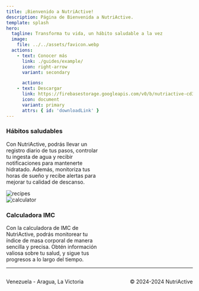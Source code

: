 ```yaml
---
title: ¡Bienvenido a NutriActive!
description: Página de Bienvenida a NutriActive.
template: splash
hero:
  tagline: Transforma tu vida, un hábito saludable a la vez
  image:
    file: ../../assets/favicon.webp
  actions:
    - text: Conocer más
      link: ./guides/example/
      icon: right-arrow
      variant: secondary

      actions:
    - text: Descargar
      link: https://firebasestorage.googleapis.com/v0/b/nutriactive-cd30b.appspot.com/o/nutriActive.zip?alt=media&token=d42ecd73-ec5b-4e2e-9f9c-d1f78e18bcd3
      icon: document
      variant: primary
      attrs: { id: 'downloadLink' }
---
```



<Carousel />

<section class="container-image-presentation">
  <article>
    <div style='width: 50%'>
      <h3 style='align-items: flex-end;'>Hábitos saludables</h3>
      <p>
        Con NutriActive, podrás llevar un registro diario de tus pasos, controlar
        tu ingesta de agua y recibir notificaciones para mantenerte hidratado.
        Además, monitoriza tus horas de sueño y recibe alertas para mejorar tu
        calidad de descanso.
      </p>
    </div>
    <img
      src='/banner00.jpg'
      alt='recipes'
      class='img-presentation'
      draggable='false'
    />
  </article>

<article>
  <img
    src='/banner04.png'
    alt='calculator'
    class='img-presentation'
    draggable='false'
  />
  <div style='width: 50%'>
    <h3>Calculadora IMC</h3>
    <p>
      Con la calculadora de IMC de NutriActive, podrás monitorear tu índice de
      masa corporal de manera sencilla y precisa. Obtén información valiosa
      sobre tu salud, y sigue tus progresos a lo largo del tiempo.
    </p>
  </div>
</article>

</section>

<footer class="footer-main">
  <hr/>
  <div style="display: flex; justify-content: space-between; align-items: center;">
    <p>Venezuela - Aragua, La Victoria</p>
    <p>&copy; 2024-2024 NutriActive</p>
  </div>

</footer>
